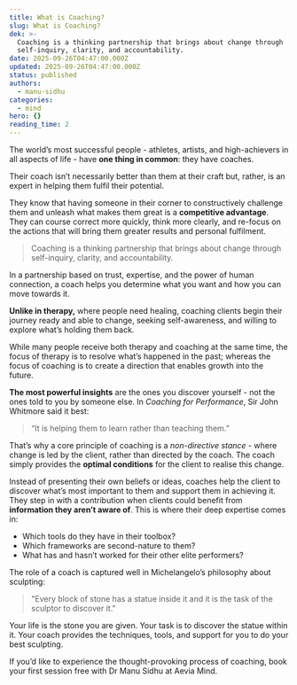 ```yaml
---
title: What is Coaching?
slug: What is Coaching?
dek: >-
  Coaching is a thinking partnership that brings about change through
  self-inquiry, clarity, and accountability.
date: 2025-09-26T04:47:00.000Z
updated: 2025-09-26T04:47:00.000Z
status: published
authors:
  - manu-sidhu
categories:
  - mind
hero: {}
reading_time: 2
---
```

The world’s most successful people - athletes, artists, and high-achievers in all aspects of life - have **one thing in common**: they have coaches.

Their coach isn’t necessarily better than them at their craft but, rather, is an expert in helping them fulfil their potential.

They know that having someone in their corner to constructively challenge them and unleash what makes them great is a **competitive advantage**. They can course correct more quickly, think more clearly, and re-focus on the actions that will bring them greater results and personal fulfilment.

> Coaching is a thinking partnership that brings about change through self-inquiry, clarity, and accountability.

In a partnership based on trust, expertise, and the power of human connection, a coach helps you determine what you want and how you can move towards it.

**Unlike in therapy,** where people need healing, coaching clients begin their journey ready and able to change, seeking self-awareness, and willing to explore what’s holding them back.

While many people receive both therapy and coaching at the same time, the focus of therapy is to resolve what’s happened in the past; whereas the focus of coaching is to create a direction that enables growth into the future.

**The most powerful insights** are the ones you discover yourself - not the ones told to you by someone else. In *Coaching for Performance*, Sir John Whitmore said it best:

> “It is helping them to learn rather than teaching them.”

That’s why a core principle of coaching is a *non-directive stance* - where change is led by the client, rather than directed by the coach. The coach simply provides the **optimal conditions** for the client to realise this change.

Instead of presenting their own beliefs or ideas, coaches help the client to discover what’s most important to them and support them in achieving it. They step in with a contribution when clients could benefit from **information they aren’t aware of**. This is where their deep expertise comes in:

* Which tools do they have in their toolbox?
* Which frameworks are second-nature to them?
* What has and hasn’t worked for their other elite performers?

The role of a coach is captured well in Michelangelo’s philosophy about sculpting:

> "Every block of stone has a statue inside it and it is the task of the sculptor to discover it."

Your life is the stone you are given. Your task is to discover the statue within it. Your coach provides the techniques, tools, and support for you to do your best sculpting.

If you’d like to experience the thought-provoking process of coaching, book your first session free with Dr Manu Sidhu at Aevia Mind.
